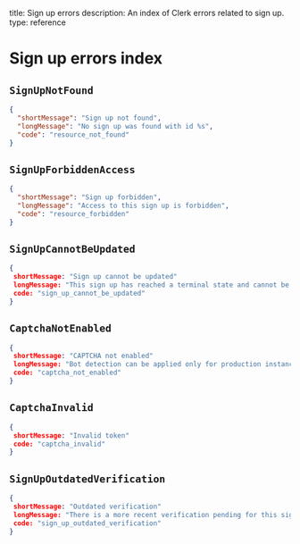 title: Sign up errors
description: An index of Clerk errors related to sign up.
type: reference

# Sign up errors index

## `SignUpNotFound`
```json
{
  "shortMessage": "Sign up not found",
  "longMessage": "No sign up was found with id %s",
  "code": "resource_not_found"
}
```

## `SignUpForbiddenAccess`
```json
{
  "shortMessage": "Sign up forbidden",
  "longMessage": "Access to this sign up is forbidden",
  "code": "resource_forbidden"
}
```

## `SignUpCannotBeUpdated`
```json
{
 shortMessage: "Sign up cannot be updated"
 longMessage: "This sign up has reached a terminal state and cannot be updated"
 code: "sign_up_cannot_be_updated"
}
```

## `CaptchaNotEnabled`
```json
{
 shortMessage: "CAPTCHA not enabled"
 longMessage: "Bot detection can be applied only for production instances which have enabled CAPTCHA."
 code: "captcha_not_enabled"
}
```

## `CaptchaInvalid`
```json
{
 shortMessage: "Invalid token"
 code: "captcha_invalid"
}
```

## `SignUpOutdatedVerification`
```json
{
 shortMessage: "Outdated verification"
 longMessage: "There is a more recent verification pending for this signup. Try attempting the verification again."
 code: "sign_up_outdated_verification"
}
```
